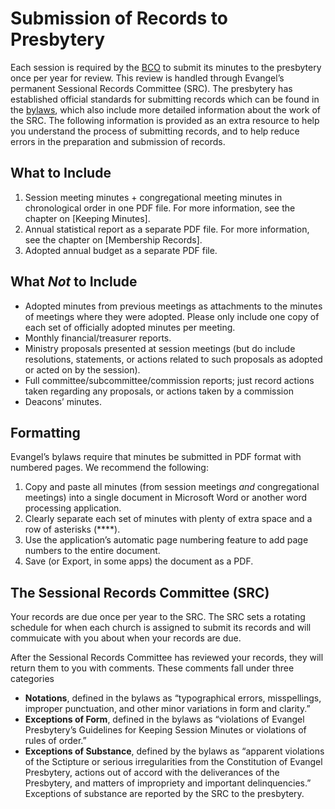 # Submission of Records to Presbytery

Each session is required by the [BCO](https://evangel.pressbooks.com/chapter/43-general-review-and-control/) to submit its minutes to the presbytery once per year for review. This review is handled through Evangel's permanent Sessional Records Committee (SRC). The presbytery has established official standards for submitting records which can be found in the [bylaws](https://evangelpresbytery.com/wp-content/uploads/2021/06/EvangelPresbyteryBylaws_2021_06_03.pdf), which also include more detailed information about the work of the SRC. The following information is provided as an extra resource to help you understand the process of submitting records, and to help reduce errors in the preparation and submission of records.

## What to Include

1. Session meeting minutes + congregational meeting minutes in chronological order in one PDF file. For more information, see the chapter on [Keeping Minutes].
2. Annual statistical report as a separate PDF file. For more information, see the chapter on [Membership Records].
3. Adopted annual budget as a separate PDF file.

## What *Not* to Include

* Adopted minutes from previous meetings as attachments to the minutes of meetings where they were adopted. Please only include one copy of each set of officially adopted minutes per meeting.
* Monthly financial/treasurer reports.
* Ministry proposals presented at session meetings (but do include resolutions, statements, or actions related to such proposals as adopted or acted on by the session).
* Full committee/subcommittee/commission reports; just record actions taken regarding any proposals, or actions taken by a commission
* Deacons’ minutes.

## Formatting

Evangel's bylaws require that minutes be submitted in PDF format with numbered pages. We recommend the following:

1. Copy and paste all minutes (from session meetings *and* congregational meetings) into a single document in Microsoft Word or another word processing application.
2. Clearly separate each set of minutes with plenty of extra space and a row of asterisks (\*\*\*\*).
3. Use the application's automatic page numbering feature to add page numbers to the entire document.
4. Save (or Export, in some apps) the document as a PDF.

## The Sessional Records Committee (SRC)

Your records are due once per year to the SRC. The SRC sets a rotating schedule for when each church is assigned to submit its records and will commuicate with you about when your records are due.

After the Sessional Records Committee has reviewed your records, they will return them to you with comments. These comments fall under three categories

* **Notations**, defined in the bylaws as "typographical errors, misspellings, improper punctuation, and other minor variations in form and clarity."
* **Exceptions of Form**, defined in the bylaws as "violations of Evangel Presbytery's Guidelines for Keeping Session Minutes or violations of rules of order."
* **Exceptions of Substance**, defined by the bylaws as "apparent violations of the Sctipture or serious irregularities from the Constitution of Evangel Presbytery, actions out of accord with the deliverances of the Presbytery, and matters of impropriety and important delinquencies." Exceptions of substance are reported by the SRC to the presbytery.